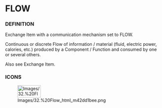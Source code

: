 
= FLOW =

=== DEFINITION ===

Exchange Item with a communication mechanism set to FLOW.


Continuous or discrete Flow of information / material (fluid, electric power, calories, etc.) produced by a Component / Function and consumed by one or several others.


Also see Exchange Item.


=== ICONS ===

[[Image:Images/32.%20Flow_html_m42dd1bee.png|75x40px]]

